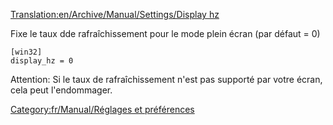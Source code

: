 [[Translation:en/Archive/Manual/Settings/Display hz]]


Fixe le taux dde rafraîchissement pour le mode plein écran (par défaut = 0)

 [win32]
 display_hz = 0

Attention: Si le taux de rafraîchissement n'est pas supporté par votre écran, cela peut l'endommager.


[[Category:fr/Manual/Réglages et préférences]]
